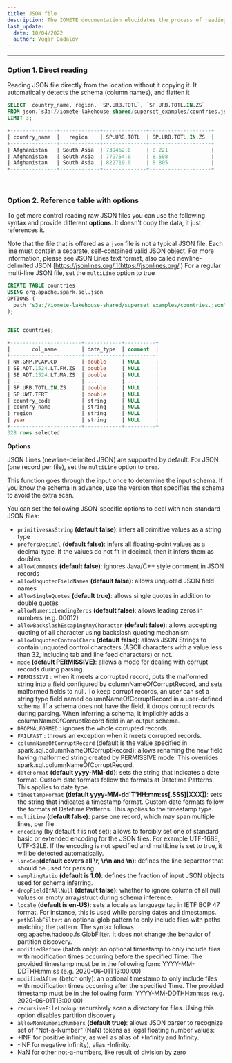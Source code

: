 ```yaml
---
title: JSON file
description: The IOMETE documentation elucidates the process of reading a JSON file directly from its source, eliminating the need for copying.
last_update:
  date: 10/04/2022
  author: Vugar Dadalov
---
```


---

### Option 1. Direct reading

Reading JSON file directly from the location without it copying it. It automatically detects the schema (column names), and flatten it

```sql
SELECT  country_name, region, `SP.URB.TOTL`, `SP.URB.TOTL.IN.ZS`
FROM json.`s3a://iomete-lakehouse-shared/superset_examples/countries.json`
LIMIT 3;

+---------------+-------------+--------------+--------------------+
| country_name  |   region    | SP.URB.TOTL  | SP.URB.TOTL.IN.ZS  |
+---------------+-------------+--------------+--------------------+
| Afghanistan   | South Asia  | 739462.0     | 8.221              |
| Afghanistan   | South Asia  | 779754.0     | 8.508              |
| Afghanistan   | South Asia  | 822719.0     | 8.805              |
+---------------+-------------+--------------+--------------------+
```

<br />

### Option 2. Reference table with options

To get more control reading raw JSON files you can use the following syntax and provide different **options**. It doesn't copy the data, it just references it.

Note that the file that is offered as a `json` file is not a typical JSON file. Each line must contain a separate, self-contained valid JSON object. For more information, please see JSON Lines text format, also called newline-delimited JSON [https://jsonlines.org/.](https://jsonlines.org/.) For a regular multi-line JSON file, set the `multiLine` option to true

```sql
CREATE TABLE countries
USING org.apache.spark.sql.json
OPTIONS (
  path "s3a://iomete-lakehouse-shared/superset_examples/countries.json"
);


DESC countries;

+-----------------------+------------+----------+
|       col_name        | data_type  | comment  |
+-----------------------+------------+----------+
| NY.GNP.PCAP.CD        | double     | NULL     |
| SE.ADT.1524.LT.FM.ZS  | double     | NULL     |
| SE.ADT.1524.LT.MA.ZS  | double     | NULL     |
| ...                   | ...        | ...      |
| SP.URB.TOTL.IN.ZS     | double     | NULL     |
| SP.UWT.TFRT           | double     | NULL     |
| country_code          | string     | NULL     |
| country_name          | string     | NULL     |
| region                | string     | NULL     |
| year                  | string     | NULL     |
+-----------------------+------------+----------+
328 rows selected
```

**Options**

JSON Lines (newline-delimited JSON) are supported by default. For JSON (one record per file), set the `multiLine` option to `true`.

This function goes through the input once to determine the input schema. If you know the schema in advance, use the version that specifies the schema to avoid the extra scan.

You can set the following JSON-specific options to deal with non-standard JSON files:

- `primitivesAsString` **(default false)**: infers all primitive values as a string type
- `prefersDecimal` **(default false)**: infers all floating-point values as a decimal type. If the values do not fit in decimal, then it infers them as doubles.
- `allowComments` **(default false)**: ignores Java/C++ style comment in JSON records
- `allowUnquotedFieldNames` **(default false)**: allows unquoted JSON field names
- `allowSingleQuotes` **(default true)**: allows single quotes in addition to double quotes
- `allowNumericLeadingZeros` **(default false)**: allows leading zeros in numbers (e.g. 00012)
- `allowBackslashEscapingAnyCharacter` **(default false)**: allows accepting quoting of all character using backslash quoting mechanism
- `allowUnquotedControlChars` **(default false)**: allows JSON Strings to contain unquoted control characters (ASCII characters with a value less than 32, including tab and line feed characters) or not.
- `mode` **(default PERMISSIVE)**: allows a mode for dealing with corrupt records during parsing.
- `PERMISSIVE` : when it meets a corrupted record, puts the malformed string into a field configured by columnNameOfCorruptRecord, and sets malformed fields to null. To keep corrupt records, an user can set a string type field named columnNameOfCorruptRecord in a user-defined schema. If a schema does not have the field, it drops corrupt records during parsing. When inferring a schema, it implicitly adds a columnNameOfCorruptRecord field in an output schema.
- `DROPMALFORMED` : ignores the whole corrupted records.
- `FAILFAST` : throws an exception when it meets corrupted records.
- `columnNameOfCorruptRecord` (default is the value specified in spark.sql.columnNameOfCorruptRecord): allows renaming the new field having malformed string created by PERMISSIVE mode. This overrides spark.sql.columnNameOfCorruptRecord.
- `dateFormat` **(default yyyy-MM-dd)**: sets the string that indicates a date format. Custom date formats follow the formats at Datetime Patterns. This applies to date type.
- `timestampFormat` **(default yyyy-MM-dd'T'HH:mm:ss\[.SSS]\[XXX])**: sets the string that indicates a timestamp format. Custom date formats follow the formats at Datetime Patterns. This applies to the timestamp type.
- `multiLine` **(default false)**: parse one record, which may span multiple lines, per file
- `encoding` (by default it is not set): allows to forcibly set one of standard basic or extended encoding for the JSON files. For example UTF-16BE, UTF-32LE. If the encoding is not specified and multiLine is set to true, it will be detected automatically.
- `lineSep`**(default covers all \r, \r\n and \n)**: defines the line separator that should be used for parsing.
- `samplingRatio` **(default is 1.0)**: defines the fraction of input JSON objects used for schema inferring.
- `dropFieldIfAllNull` **(default false)**: whether to ignore column of all null values or empty array/struct during schema inference.
- `locale` **(default is en-US)**: sets a locale as language tag in IETF BCP 47 format. For instance, this is used while parsing dates and timestamps.
- `pathGlobFilter`: an optional glob pattern to only include files with paths matching the pattern. The syntax follows org.apache.hadoop.fs.GlobFilter. It does not change the behavior of partition discovery.
- `modifiedBefore` (batch only): an optional timestamp to only include files with modification times occurring before the specified Time. The provided timestamp must be in the following form: YYYY-MM-DDTHH:mm:ss (e.g. 2020-06-01T13:00:00)
- `modifiedAfter` (batch only): an optional timestamp to only include files with modification times occurring after the specified Time. The provided timestamp must be in the following form: YYYY-MM-DDTHH:mm:ss (e.g. 2020-06-01T13:00:00)
- `recursiveFileLookup`: recursively scan a directory for files. Using this option disables partition discovery
- `allowNonNumericNumbers` **(default true)**: allows JSON parser to recognize set of "Not-a-Number" (NaN) tokens as legal floating number values:
- +INF for positive infinity, as well as alias of +Infinity and Infinity.
- -INF for negative infinity), alias -Infinity.
- NaN for other not-a-numbers, like result of division by zero
